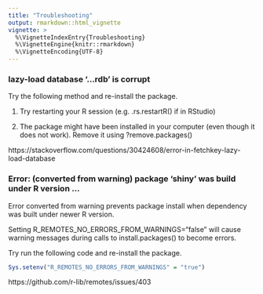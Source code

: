 ```yaml
---
title: "Troubleshooting"
output: rmarkdown::html_vignette
vignette: >
  %\VignetteIndexEntry{Troubleshooting}
  %\VignetteEngine{knitr::rmarkdown}
  %\VignetteEncoding{UTF-8}
---
```


### lazy-load database '...rdb' is corrupt

Try the following method and re-install the package. 

1) Try restarting your R session (e.g. .rs.restartR() if in RStudio)

2) The package might have been installed in your computer (even though it does not work). Remove it using ?remove.packages()

https://stackoverflow.com/questions/30424608/error-in-fetchkey-lazy-load-database

### Error: (converted from warning) package 'shiny' was build under R version ...

Error converted from warning prevents package install when dependency was built under newer R version.

Setting R_REMOTES_NO_ERRORS_FROM_WARNINGS="false" will cause warning messages during calls to install.packages() to become errors.

Try run the following code and re-install the package. 

```r
Sys.setenv("R_REMOTES_NO_ERRORS_FROM_WARNINGS" = "true")
```

https://github.com/r-lib/remotes/issues/403


